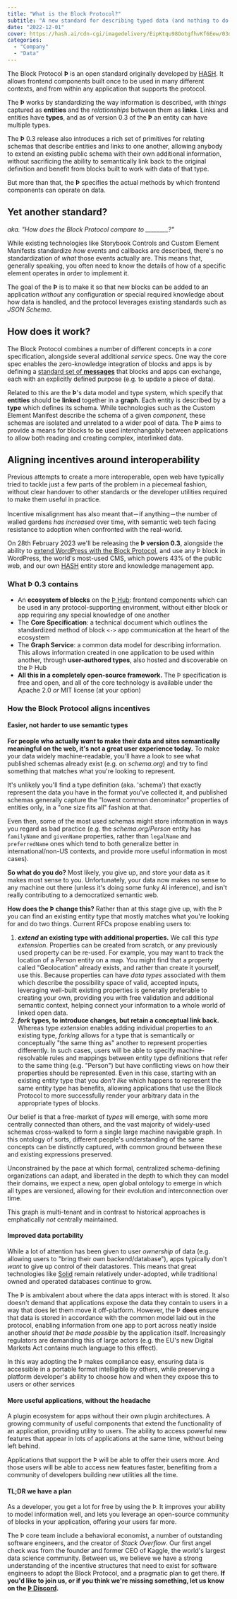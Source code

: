 ```yaml
---
title: "What is the Block Protocol?"
subtitle: "A new standard for describing typed data (and nothing to do with blockchains)"
date: "2022-12-01"
cover: https://hash.ai/cdn-cgi/imagedelivery/EipKtqu98OotgfhvKf6Eew/03de1be3-45b1-4964-c45d-62ff690f4300/public
categories:
  - "Company"
  - "Data"
---
```


The Block Protocol **Þ** is an open standard originally developed by [HASH](/about). It allows frontend components built once to be used in many different contexts, and from within any application that supports the protocol.

The **Þ** works by standardizing the way information is described, with _things_ captured as **entities** and the _relationships_ between them as **links**. Links and entities have **types**, and as of version 0.3 of the **Þ** an entity can have multiple types.

The **Þ** 0.3 release also introduces a rich set of primitives for relating schemas that describe entities and links to one another, allowing anybody to extend an existing public schema with their own additional information, without sacrificing the ability to semantically link back to the original definition and benefit from blocks built to work with data of that type.

But more than that, the **Þ** specifies the actual methods by which frontend components can operate on data.

## Yet another standard?

_aka. "How does the Block Protocol compare to \_\_\_\_\_\_\_\_?"_

While existing technologies like Storybook Controls and Custom Element Manifests standardize _how_ events and callbacks are described, there's no standardization of _what_ those events actually are. This means that, generally speaking, you often need to know the details of how of a specific element operates in order to implement it.

The goal of the **Þ** is to make it so that new blocks can be added to an application _without_ any configuration or special required knowledge about how data is handled, and the protocol leverages existing standards such as _JSON Schema_.

## How does it work?

The Block Protocol combines a number of different concepts in a _core_ specification, alongside several additional _service_ specs. One way the core spec enables the zero-knowledge integration of blocks and apps is by defining a [standard set of **messages**](https://blockprotocol.org/spec/graph#message-definitions) that blocks and apps can exchange, each with an explicitly defined purpose (e.g. to update a piece of data).

Related to this are the **Þ**'s data model and type system, which specify that **entities** should be **linked** together in a **graph**. Each entity is described by a **type** which defines its schema. While technologies such as the Custom Element Manifest describe the schema of a given _component_, these schemas are isolated and unrelated to a wider pool of data. The **Þ** aims to provide a means for blocks to be used interchangably between applications to allow both reading and creating complex, interlinked data.

## Aligning incentives around interoperability

Previous attempts to create a more interoperable, open web have typically tried to tackle just a few parts of the problem in a piecemeal fashion, without clear handover to other standards or the developer utilities required to make them useful in practice.

Incentive misalignment has also meant that－if anything－the number of walled gardens _has increased_ over time, with semantic web tech facing resistance to adoption when confronted with the real-world.

On 28th February 2023 we'll be releasing the **Þ version 0.3**, alongside the ability to [extend WordPress with the Block Protocol](https://blockprotocol.org/wordpress), and use any Þ block in WordPress, the world's most-used CMS, which powers 43% of the public web, and our own [HASH](/platform/hash) entity store and knowledge management app.

### What Þ 0.3 contains

- An **ecosystem of blocks** on the [Þ Hub](https://blockprotocol.org/hub): frontend components which can be used in any protocol-supporting environment, without either block or app requiring any special knowledge of one another
- The **Core Specification**: a technical document which outlines the standardized method of block `<->` app communication at the heart of the ecosystem
- The **Graph Service**: a common data model for describing information. This allows information created in one application to be used within another, through **user-authored types**, also hosted and discoverable on the Þ Hub
- **All this in a completely open-source framework.** The Þ specification is free and open, and all of the core technology is available under the Apache 2.0 _or_ MIT license (at your option)

### How the Block Protocol aligns incentives

#### **Easier, not harder to use semantic types**

**For people who actually _want_ to make their data and sites semantically meaningful on the web, it's not a great user experience today.** To make your data widely machine-readable, you'll have a look to see what published schemas already exist (e.g. on _schema.org_) and try to find something that matches what you're looking to represent.

It's unlikely you'll find a type definition (aka. 'schema') that exactly represent the data you have in the format you've collected it, and published schemas generally capture the "lowest common denominator" properties of entities only, in a "one size fits all" fashion at that.

Even then, some of the most used schemas might store information in ways you regard as bad practice (e.g. the _schema.org/Person_ entity has `familyName` and `givenName` properties, rather than `legalName` and `preferredName` ones which tend to both generalize better in international/non-US contexts, and provide more useful information in most cases).

**So what do you do?** Most likely, you give up, and store your data as it makes most sense to you. Unfortunately, your data now makes no sense to any machine out there (unless it's doing some funky AI inference), and isn't really contributing to a democratized semantic web.

**How does the Þ change this?** Rather than at this stage give up, with the Þ you can find an existing entity type that mostly matches what you're looking for and do two things. Current RFCs propose enabling users to:

1. **_extend_ an existing type with additional properties.** We call this _type extension_. Properties can be created from scratch, or any previously used property can be re-used. For example, you may want to track the location of a _Person_ entity on a map. You might find that a property called "Geolocation" already exists, and rather than create it yourself, use this. Because properties can have _data types_ associated with them which describe the possibility space of valid, accepted inputs, leveraging well-built existing properties is generally preferable to creating your own, providing you with free validation and additional semantic context, helping connect your information to a whole world of linked open data.
1. **_fork_ types, to introduce changes, but retain a conceptual link back.** Whereas type _extension_ enables adding individual properties to an existing type, _forking_ allows for a type that is semantically or conceptually "the same thing as" another to represent properties differently. In such cases, users will be able to specify machine-resolvable rules and mappings between entity type definitions that refer to the same thing (e.g. "Person") but have conflicting views on how their properties should be represented. Even in this case, starting with an existing entity type that you _don't like_ which happens to represent the same entity type has benefits, allowing applications that use the Block Protocol to more successfully render your arbitrary data in the appropriate types of blocks.

Our belief is that a free-market of _types_ will emerge, with some more centrally connected than others, and the vast majority of widely-used schemas cross-walked to form a single large machine navigable graph. In this ontology of sorts, different people's understanding of the same concepts can be distinctly captured, with common ground between these and existing expressions preserved.

Unconstrained by the pace at which formal, centralized schema-defining organizations can adapt, and liberated in the depth to which they can model their domains, we expect a new, open global ontology to emerge in which all types are versioned, allowing for their evolution and interconnection over time.

This graph is multi-tenant and in contrast to historical approaches is emphatically _not_ centrally maintained.

#### Improved data portability

While a lot of attention has been given to user _ownership_ of data (e.g. allowing users to "bring their own backend/database"), apps typically don't _want_ to give up control of their datastores. This means that great technologies like [Solid](https://solidproject.org/) remain relatively under-adopted, while traditional owned and operated databases continue to grow.

The Þ is ambivalent about where the data apps interact with is stored. It also doesn't demand that applications expose the data they contain to users in a way that does let them move it off-platform. However, the Þ **does** ensure that data is stored in accordance with the common model laid out in the protocol, enabling information from one app to port across neatly inside another _should that be made possible_ by the application itself. Increasingly regulators are demanding this of large actors (e.g. the EU's new Digital Markets Act contains much language to this effect).

In this way adopting the Þ makes compliance easy, ensuring data is accessible in a portable format intelligible by others, while preserving a platform developer's ability to choose how and when they expose this to users or other services

#### More useful applications, without the headache

A plugin ecosystem for apps without their own plugin architectures. A growing community of useful components that extend the functionality of an application, providing utility to users. The ability to access powerful new features that appear in lots of applications at the same time, without being left behind.

Applications that support the Þ will be able to offer their users more. And those users will be able to access new features faster, benefiting from a community of developers building new utilities all the time.

#### TL;DR we have a plan

As a developer, you get a lot for free by using the Þ. It improves your ability to model information well, and lets you leverage an open-source community of blocks in your application, offering your users far more.

The Þ core team include a behavioral economist, a number of outstanding software engineers, and the creator of _Stack Overflow_. Our first angel check was from the founder and former CEO of Kaggle, the world's largest data science community. Between us, we believe we have a strong understanding of the incentive structures that need to exist for software engineers to adopt the Block Protocol, and a pragmatic plan to get there. **If you'd like to join us, or if you think we're missing something, let us know on the [Þ Discord](https://blockprotocol.org/discord).**
